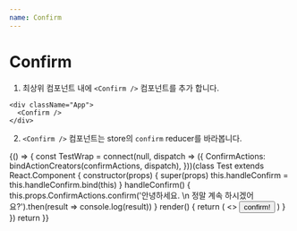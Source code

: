 ```yaml
---
name: Confirm
---
```



# Confirm

1. 최상위 컴포넌트 내에 `<Confirm />` 컴포넌트를 추가 합니다.

```
<div className="App">
  <Confirm />
</div>
```

2. `<Confirm />` 컴포넌트는 store의 `confirm` reducer를 바라봅니다.

<Playground>
  {() => {
    const TestWrap = connect(null, dispatch => ({
      ConfirmActions: bindActionCreators(confirmActions, dispatch),
    }))(class Test extends React.Component {
      constructor(props) {
        super(props)
        this.handleConfirm = this.handleConfirm.bind(this)
      }
      handleConfirm() {
        this.props.ConfirmActions.confirm('안녕하세요. \n 정말 계속 하시겠어요?').then(result => console.log(result))
      }
      render() {
        return (
          <>
            <Button onClick={this.handleConfirm}>confirm!</Button>
          </>
        )
      }
    })
    return <TestWrap />
  }}
</Playground>